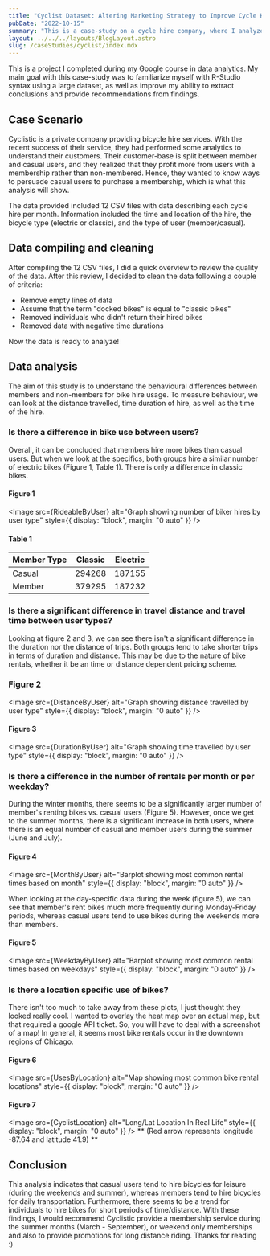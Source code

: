 ```yaml
---
title: "Cyclist Dataset: Altering Marketing Strategy to Improve Cycle Hire Revenue"
pubDate: "2022-10-15"
summary: "This is a case-study on a cycle hire company, where I analyze recent hire data to recommend methods to improve revenue. "
layout: ../../../layouts/BlogLayout.astro
slug: /caseStudies/cyclist/index.mdx
---
```



This is a project I completed during my Google course in data analytics. My main goal with this case-study was to familiarize myself with R-Studio syntax using a large dataset, as well as improve my ability to extract conclusions and provide recommendations from findings.

## Case Scenario

Cyclistic is a private company providing bicycle hire services. With the recent success of their service, they had performed some analytics to understand their customers. Their customer-base is split between member and casual users, and they realized that they profit more from users with a membership rather than non-membered. Hence, they wanted to know ways to persuade casual users to purchase a membership, which is what this analysis will show.

The data provided included 12 CSV files with data describing each cycle hire per month. Information included the time and location of the hire, the bicycle type (electric or classic), and the type of user (member/casual).

## Data compiling and cleaning

After compiling the 12 CSV files, I did a quick overview to review the quality of the data. After this review, I decided to clean the data following a couple of criteria:

- Remove empty lines of data
- Assume that the term "docked bikes" is equal to "classic bikes"
- Removed individuals who didn't return their hired bikes
- Removed data with negative time durations

Now the data is ready to analyze!

## Data analysis

The aim of this study is to understand the behavioural differences between members and non-members for bike hire usage. To measure behaviour, we can look at the distance travelled, time duration of hire, as well as the time of the hire.

### Is there a difference in bike use between users?

Overall, it can be concluded that members hire more bikes than casual users. But when we look at the specifics, both groups hire a similar number of electric bikes (Figure 1, Table 1). There is only a difference in classic bikes.

#### Figure 1

<Image
  src={RideableByUser}
  alt="Graph showing number of biker hires by user type"
  style={{ display: "block", margin: "0 auto" }}
/>

#### Table 1

| Member Type | Classic | Electric |
| ----------- | ------- | -------- |
| Casual      | 294268  | 187155   |
| Member      | 379295  | 187232   |

### Is there a significant difference in travel distance and travel time between user types?

Looking at figure 2 and 3, we can see there isn't a significant difference in the duration nor the distance of trips. Both groups tend to take shorter trips in terms of duration and distance. This may be due to the nature of bike rentals, whether it be an time or distance dependent pricing scheme.

### Figure 2

<Image
  src={DistanceByUser}
  alt="Graph showing distance travelled by user type"
  style={{ display: "block", margin: "0 auto" }}
/>

#### Figure 3

<Image
  src={DurationByUser}
  alt="Graph showing time travelled by user type"
  style={{ display: "block", margin: "0 auto" }}
/>

### Is there a difference in the number of rentals per month or per weekday?

During the winter months, there seems to be a significantly larger number of member's renting bikes vs. casual users (Figure 5). However, once we get to the summer months, there is a significant increase in both users, where there is an equal number of casual and member users during the summer (June and July).

#### Figure 4

<Image
  src={MonthByUser}
  alt="Barplot showing most common rental times based on month"
  style={{ display: "block", margin: "0 auto" }}
/>

When looking at the day-specific data during the week (figure 5), we can see that member's rent bikes much more frequently during Monday-Friday periods, whereas casual users tend to use bikes during the weekends more than members.

#### Figure 5

<Image
  src={WeekdayByUser}
  alt="Barplot showing most common rental times based on weekdays"
  style={{ display: "block", margin: "0 auto" }}
/>

### Is there a location specific use of bikes?

There isn't too much to take away from these plots, I just thought they looked really cool. I wanted to overlay the heat map over an actual map, but that required a google API ticket. So, you will have to deal with a screenshot of a map! In general, it seems most bike rentals occur in the downtown regions of Chicago.

#### Figure 6

<Image
  src={UsesByLocation}
  alt="Map showing most common bike rental locations"
  style={{ display: "block", margin: "0 auto" }}
/>

#### Figure 7

<Image
  src={CyclistLocation}
  alt="Long/Lat Location In Real Life"
  style={{ display: "block", margin: "0 auto" }}
/>
** (Red arrow represents longitude -87.64 and latitude 41.9) **

## Conclusion

This analysis indicates that casual users tend to hire bicycles for leisure (during the weekends and summer), whereas members tend to hire bicycles for daily transportation. Furthermore, there seems to be a trend for individuals to hire bikes for short periods of time/distance. With these findings, I would recommend Cyclistic provide a membership service during the summer months (March - September), or weekend only memberships and also to provide promotions for long distance riding. Thanks for reading :)
